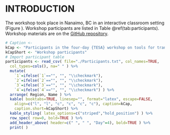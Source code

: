 # INTRODUCTION

The workshop took place in Nanaimo, BC in an interactive classroom setting (Figure \ref{fig:classroom}).
Workshop participants are listed in Table \@ref(tab:participants).
Workshop materials are on the [GitHub repository](https://github.com/pbs-assess/TTTworkshop).

\begin{figure}
\fbox{\includegraphics[width=\linewidth]{Classroom1.jpg}}
\caption[Interactive classroom setting]{Interactive classroom setting for the four-day {TESA} workshop on tools for transparent, traceable, and transferable assessments.}
\label{fig:classroom}
\end{figure}

<!-- Load participants table -->
```r
# Caption <- 
kCap <- "Participants in the four-day {TESA} workshop on tools for transparent, traceable, and transferable assessments."
kCapShort <- "Workshop participants"
# Import participant table
participants <- read_csv( file="./Participants.txt", col_names=TRUE,
  col_types=cols(), na=" " ) %>%
  mutate( 
    `1`=ifelse(`1`=="", "", "\\checkmark"),
    `2`=ifelse(`2`=="", "", "\\checkmark"),
    `3`=ifelse(`3`=="", "", "\\checkmark"),
    `4`=ifelse(`4`=="", "", "\\checkmark") ) %>%
  arrange( Region, Name ) %>%
  kable( booktabs=TRUE, linesep="", format="latex", escape=FALSE,
    align=c("l", "l", "c", "c", "c", "c"), caption=kCap, 
    caption.short=kCapShort) %>%
  kable_styling( latex_options=c("striped","hold_position") ) %>%
  row_spec( row=0, bold=TRUE ) %>%
  add_header_above( header=c(" ", " ", "Day"=4), bold=TRUE ) %>%
  print( )
```
